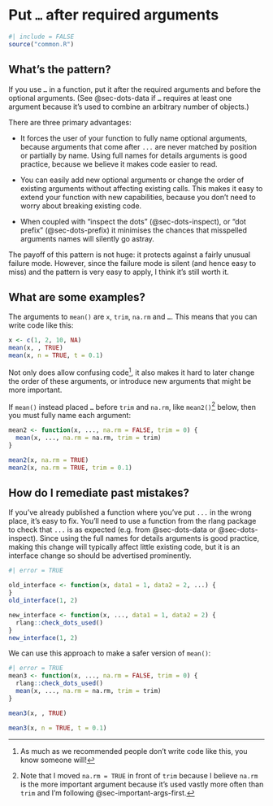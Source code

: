 # Put `…` after required arguments {#sec-dots-after-required}

```r
#| include = FALSE
source("common.R")
```

## What's the pattern?

If you use `…` in a function, put it after the required arguments and before the optional arguments.
(See @sec-dots-data if `…` requires at least one argument because it's used to combine an arbitrary number of objects.)

There are three primary advantages:

-   It forces the user of your function to fully name optional arguments, because arguments that come after `...` are never matched by position or partially by name.
    Using full names for details arguments is good practice, because we believe it makes code easier to read.

-   You can easily add new optional arguments or change the order of existing arguments without affecting existing calls.
    This makes it easy to extend your function with new capabilities, because you don't need to worry about breaking existing code.

-   When coupled with "inspect the dots" (@sec-dots-inspect), or "dot prefix" (@sec-dots-prefix) it minimises the chances that misspelled arguments names will silently go astray.

The payoff of this pattern is not huge: it protects against a fairly unusual failure mode.
However, since the failure mode is silent (and hence easy to miss) and the pattern is very easy to apply, I think it's still worth it.

## What are some examples?

The arguments to `mean()` are `x`, `trim`, `na.rm` and `…`.
This means that you can write code like this:

```r
x <- c(1, 2, 10, NA)
mean(x, , TRUE)
mean(x, n = TRUE, t = 0.1)
```

Not only does allow confusing code[^dots-position-1], it also makes it hard to later change the order of these arguments, or introduce new arguments that might be more important.

[^dots-position-1]: As much as we recommended people don't write code like this, you know someone will!

If `mean()` instead placed `…` before `trim` and `na.rm`, like `mean2()`[^dots-position-2] below, then you must fully name each argument:

[^dots-position-2]: Note that I moved `na.rm = TRUE` in front of `trim` because I believe `na.rm` is the more important argument because it's used vastly more often than `trim` and I'm following @sec-important-args-first.

```r
mean2 <- function(x, ..., na.rm = FALSE, trim = 0) {
  mean(x, ..., na.rm = na.rm, trim = trim)
}

mean2(x, na.rm = TRUE)
mean2(x, na.rm = TRUE, trim = 0.1)
```

## How do I remediate past mistakes?

If you've already published a function where you've put `...` in the wrong place, it's easy to fix.
You'll need to use a function from the rlang package to check that `...` is as expected (e.g. from @sec-dots-data or @sec-dots-inspect).
Since using the full names for details arguments is good practice, making this change will typically affect little existing code, but it is an interface change so should be advertised prominently.

```r
#| error = TRUE

old_interface <- function(x, data1 = 1, data2 = 2, ...) {
}
old_interface(1, 2)

new_interface <- function(x, ..., data1 = 1, data2 = 2) {
  rlang::check_dots_used()
}
new_interface(1, 2)
```

We can use this approach to make a safer version of `mean()`:

```r
#| error = TRUE
mean3 <- function(x, ..., na.rm = FALSE, trim = 0) {
  rlang::check_dots_used()
  mean(x, ..., na.rm = na.rm, trim = trim)
}

mean3(x, , TRUE)

mean3(x, n = TRUE, t = 0.1)
```
